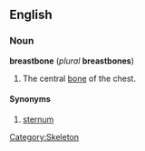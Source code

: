 ==English==
===Noun===
'''breastbone''' (''plural'' '''breastbones''')

#The central [[bone]] of the chest.

====Synonyms====
#[[sternum]]

[[Category:Skeleton]]